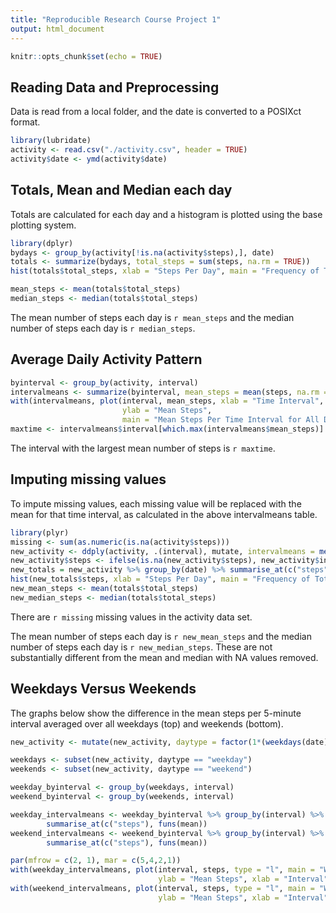 ```yaml
---
title: "Reproducible Research Course Project 1"
output: html_document
---
```


```r
knitr::opts_chunk$set(echo = TRUE)
```

## Reading Data and Preprocessing

Data is read from a local folder, and the date is converted to a POSIXct format.

``` r
library(lubridate)
activity <- read.csv("./activity.csv", header = TRUE)
activity$date <- ymd(activity$date)
```

## Totals, Mean and Median each day

Totals are calculated for each day and a histogram is plotted using the base plotting system.

``` r
library(dplyr)
bydays <- group_by(activity[!is.na(activity$steps),], date)
totals <- summarize(bydays, total_steps = sum(steps, na.rm = TRUE))
hist(totals$total_steps, xlab = "Steps Per Day", main = "Frequency of Total Steps Per Day")

mean_steps <- mean(totals$total_steps)
median_steps <- median(totals$total_steps)

```

The mean number of steps each day is `r mean_steps` and the median number of steps each day is `r median_steps`.

## Average Daily Activity Pattern

```r
byinterval <- group_by(activity, interval)
intervalmeans <- summarize(byinterval, mean_steps = mean(steps, na.rm = TRUE))
with(intervalmeans, plot(interval, mean_steps, xlab = "Time Interval",
                         ylab = "Mean Steps", 
                         main = "Mean Steps Per Time Interval for All Days"))
maxtime <- intervalmeans$interval[which.max(intervalmeans$mean_steps)]
```

The interval with the largest mean number of steps is `r maxtime`.

## Imputing missing values

To impute missing values, each missing value will be replaced with the mean for that time interval, as calculated in the above intervalmeans table.

```r
library(plyr)
missing <- sum(as.numeric(is.na(activity$steps)))
new_activity <- ddply(activity, .(interval), mutate, intervalmeans = mean(steps, na.rm = TRUE))
new_activity$steps <- ifelse(is.na(new_activity$steps), new_activity$intervalmeans, new_activity$steps) 
new_totals = new_activity %>% group_by(date) %>% summarise_at(c("steps"), funs(sum))
hist(new_totals$steps, xlab = "Steps Per Day", main = "Frequency of Total Steps Per Day")
new_mean_steps <- mean(totals$total_steps)
new_median_steps <- median(totals$total_steps)

```

There are `r missing` missing values in the activity data set. 

The mean number of steps each day is `r new_mean_steps` and the median number of steps each day is `r new_median_steps`. These are not substantially different from the mean and median with NA values removed.

## Weekdays Versus Weekends

The graphs below show the difference in the mean steps per 5-minute interval averaged over all weekdays (top) and weekends (bottom).

``` r

new_activity <- mutate(new_activity, daytype = factor(1*(weekdays(date) %in% c("Sunday", "Saturday")), labels = c("weekday", "weekend")))

weekdays <- subset(new_activity, daytype == "weekday")
weekends <- subset(new_activity, daytype == "weekend")

weekday_byinterval <- group_by(weekdays, interval)
weekend_byinterval <- group_by(weekends, interval)

weekday_intervalmeans <- weekday_byinterval %>% group_by(interval) %>%
        summarise_at(c("steps"), funs(mean))
weekend_intervalmeans <- weekend_byinterval %>% group_by(interval) %>%
        summarise_at(c("steps"), funs(mean))

par(mfrow = c(2, 1), mar = c(5,4,2,1))
with(weekday_intervalmeans, plot(interval, steps, type = "l", main = "Weekday",
                                 ylab = "Mean Steps", xlab = "Interval"))
with(weekend_intervalmeans, plot(interval, steps, type = "l", main = "Weekend",
                                 ylab = "Mean Steps", xlab = "Interval"))
```
